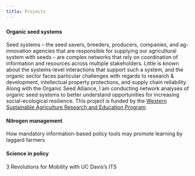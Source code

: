```yaml
---
title: Projects
---
```

### {.tabset .tabset-fade}

#### Organic seed systems

Seed systems -- the seed savers, breeders, producers, companies, and ag-innovation agencies that are responsible for supplying our agricultural system with seeds -- are complex networks that rely on coordination of information and resources across multiple stakeholders.  Little is known about the systems-level interactions that support such a system, and the organic sector faces particular challenges with regards to research & development, intellectual property protections, and supply chain reliability. Along with the Organic Seed Alliance, I am conducting network analyses of organic seed systems to better understand opportunities for increasing social-ecological resilience. This project is funded by the [Western Sustainable Agriculture Research and Education Program](https://western.sare.org/).


#### Nitrogen management

How mandatory information-based policy tools may promote learning by laggard farmers

#### Science in policy

3 Revolutions for Mobility with UC Davis's ITS